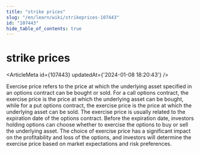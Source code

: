 ```yaml
---
title: "strike prices"
slug: "/en/learn/wiki/strikeprices-107443"
id: "107443"
hide_table_of_contents: true
---
```



# strike prices

<ArticleMeta id={107443} updatedAt={'2024-01-08 18:20:43'} />
<div className='border-solid border-b border-t-0 my-4 border-[var(--ifm-color-gray-300)]' />

Exercise price refers to the price at which the underlying asset specified in an options contract can be bought or sold. For a call options contract, the exercise price is the price at which the underlying asset can be bought, while for a put options contract, the exercise price is the price at which the underlying asset can be sold. The exercise price is usually related to the expiration date of the options contract. Before the expiration date, investors holding options can choose whether to exercise the options to buy or sell the underlying asset. The choice of exercise price has a significant impact on the profitability and loss of the options, and investors will determine the exercise price based on market expectations and risk preferences.
